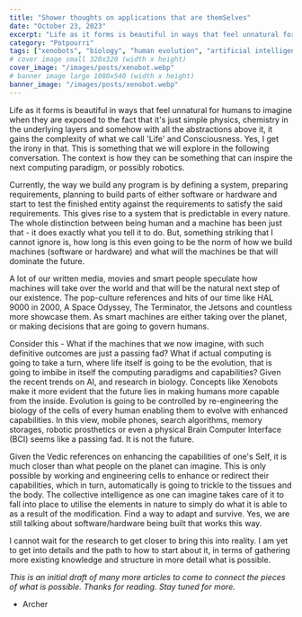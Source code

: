 ```yaml
---
title: "Shower thoughts on applications that are themSelves"
date: "October 23, 2023"
excerpt: "Life as it forms is beautiful in ways that feel unnatural for humans to imagine when they are exposed to the fact that it's just simple physics, chemistry in the underlying layers and somehow with all the abstractions above it, it gains the complexity of what we call 'Life' and Consciousness."
category: "Potpourri"
tags: ["xenobots", "biology", "human evolution", "artificial intelligence", "robotics", "self", "human life", "applications ", "life"]
# cover image small 320x320 (width x height)
cover_image: "/images/posts/xenobot.webp"
# banner image large 1080x540 (width x height)
banner_image: "/images/posts/xenobot.webp"
---
```


  
  Life as it forms is beautiful in ways that feel unnatural for humans to imagine when they are exposed to the fact that it's just simple physics, chemistry in the underlying layers and somehow with all the abstractions above it, it gains the complexity of what we call 'Life' and Consciousness. Yes, I get the irony in that. This is something that we will explore in the following conversation. The context is how they can be something that can inspire the next computing paradigm, or possibly robotics.

  

Currently, the way we build any program is by defining a system, preparing requirements, planning to build parts of either software or hardware and start to test the finished entity against the requirements to satisfy the said requirements. This gives rise to a system that is predictable in every nature. The whole distinction between being human and a machine has been just that - it does exactly what you tell it to do. But, something striking that I cannot ignore is, how long is this even going to be the norm of how we build machines (software or hardware) and what will the machines be that will dominate the future.

  

A lot of our written media, movies and smart people speculate how machines will take over the world and that will be the natural next step of our existence. The pop-culture references and hits of our time like HAL 9000 in 2000, A Space Odyssey, The Terminator, the Jetsons and countless more showcase them. As smart machines are either taking over the planet, or making decisions that are going to govern humans.

  

Consider this - What if the machines that we now imagine, with such definitive outcomes are just a passing fad? What if actual computing is going to take a turn, where life itself is going to be the evolution, that is going to imbibe in itself the computing paradigms and capabilities? Given the recent trends on AI, and research in biology. Concepts like Xenobots make it more evident that the future lies in making humans more capable from the inside. Evolution is going to be controlled by re-engineering the biology of the cells of every human enabling them to evolve with enhanced capabilities. In this view, mobile phones, search algorithms, memory storages, robotic prosthetics or even a physical Brain Computer Interface (BCI) seems like a passing fad. It is not the future.

  

Given the Vedic references on enhancing the capabilities of one's Self, it is much closer than what people on the planet can imagine. This is only possible by working and engineering cells to enhance or redirect their capabilities, which in turn, automatically is going to trickle to the tissues and the body. The collective intelligence as one can imagine takes care of it to fall into place to utilise the elements in nature to simply do what it is able to as a result of the modification. Find a way to adapt and survive. Yes, we are still talking about software/hardware being built that works this way.

  

I cannot wait for the research to get closer to bring this into reality. I am yet to get into details and the path to how to start about it, in terms of gathering more existing knowledge and structure in more detail what is possible.

  

*This is an initial draft of many more articles to come to connect the pieces of what is possible. Thanks for reading. Stay tuned for more.*

  

- Archer




